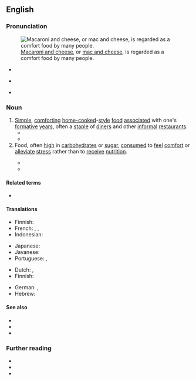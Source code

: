 ==English==
{{was wotd|2021|December|5}}

===Pronunciation===
[[File:7323Cuisine of Bulacan 17.jpg|thumb|[[macaroni and cheese|Macaroni and cheese]], or [[mac and cheese]], is regarded as a comfort food by many people.]]

* {{a|RP}} {{IPA|en|/ˈkʌmfət ˌfuːd/}}
* {{a|GA}} {{IPA|en|/ˈkʌmfɚt ˌfud/}}
* {{hyphenation|en|com|fort food}}

===Noun===
{{en-noun|~}} {{term-label|en|originally|US}}

# [[simple|Simple]], [[comforting#Adjective|comforting]] [[homecooked|home-cooked]]-[[style#Noun|style]] [[food]] [[associate]]d with one's [[formative]] [[year]]s, often a [[staple#Noun|staple]] of [[diner]]s and other [[informal]] [[restaurant]]s.
#* {{quote-journal|en|title=Comfort foods for breakfast|editor={{w|Eugene Patterson}}|newspaper=[[w:The Atlanta Journal-Constitution|The Atlanta Constitution]]|location=Atlanta, Ga.|publisher={{w|Ralph McGill}}|date=15 March 1962|volume=XCIV|issue=229|page=3-F|pageurl=https://www.newspapers.com/clip/79734686/comfort-food/|columns=1–2|oclc=225049322|passage=People like soup. It's what a psychologist would call a '''comfort food'''. Easy to eat, easy to digest, hearty soups are quick energy builders.}}
#* {{quote-journal|en|author=Joyce Brothers|authorlink=Joyce Brothers|title=Obesity might be related to psychological problems|editor=John O. Ferris|newspaper=The Muncie Star|location=Muncie, Ind.|publisher=Muncie Newspapers|date=7 November 1966|volume=90|issue=190|page=7|pageurl=https://www.newspapers.com/clip/79735648/comfort-food/|column=6|oclc=9293344|passage=Studies indicate that most adults, when under severe emotional stress, turn to what could be called "'''comfort food'''"—food associated with the security of childhood, like mother's poached egg, for famous chicken soup.}}
# Food, often [[high#Adjective|high]] in [[carbohydrate]]s or [[sugar#Noun|sugar]], [[consume]]d to [[feel#Verb|feel]] [[comfort#Noun|comfort]] or [[alleviate]] [[stress#Noun|stress]] rather than to [[receive]] [[nutrition]].
#: {{ux|en|After the relationship ended, she overindulged on '''comfort food''' every night.}}
#* {{quote-journal|en|author=Betty Boxold|title=Betty’s Column|editor=A. A. Smyser|newspaper={{w|Honolulu Star-Bulletin}}|edition=home|location=Honolulu, Hi.|publisher=Porter Dickinson|date=25 March 1966|volume=55|issue=145|page=C-2|pageurl=https://www.newspapers.com/clip/79736696/comfort-food/|column=1|issn=2326-1137|oclc=8807359|passage=In his recently published "The Thin Book by a Formerly Fat Psychiatrist," Dr. [[w:Theodore Isaac Rubin|[Theodore Isaac] Rubin]] applauds "'''comfort foods'''" for dieters. He states that it is important for dieters to have a comforting food on hand that can be quickly prepared&nbsp;– "fat people are most receptive to comfort." At the top of his list of '''comfort foods''' is tea. He recommends it to dieters because it's calorie-free, can be drunk hot or cold and gives a little lift&nbsp;…}}
#* {{quote-journal|en|author=Cari Romm|title=Why Comfort Food Comforts: A New Study Looks at the Intersection of Taste, Nostalgia, and Loneliness|editor={{w|Jeffrey Goldberg}}|magazine={{w|The Atlantic}}|archiveurl=https://web.archive.org/web/20210607231722if_/https://www.theatlantic.com/health/archive/2015/04/why-comfort-food-comforts/389613/|archivedate=7 June 2021|location=Washington, D.C.|publisher=The Atlantic Monthly Group|date=4 April 2015|issn=1072-7825|oclc=936540106|passage=['''C''']'''omfort food'''’s power may lie primarily in the associations it calls to mind. People who have positive family relationships are more likely to reach for reminders of those relationships in times of sadness—and often, those reminders come in the form of something edible.}}

====Related terms====
* {{l|en|comfortfic}}

====Translations====
{{trans-top|simple, comforting home-cooked-style food associated with one’s formative years}}
* Finnish: {{t|fi|lohtusyöminen}}
* French: {{t|fr|aliment-doudou|m}}, {{t|fr|aliment-réconfort|m}}, {{t|fr|aliment réconfortant|m}}
* Indonesian: {{t|id|makanan rumahan}}
{{trans-mid}}
* Japanese: {{t|ja|コンフォート・フード}}
* Javanese: {{t|jv|olahan omahan}}
* Portuguese: {{t|pt|comida de conforto|f}}, {{t|pt|comida caseira|f}}
{{trans-bottom}}

{{trans-top|food consumed to feel comfort or alleviate stress}}
* Dutch: {{t+|nl|troosteten|n}}, {{t|nl|troostvoedsel|n}}
* Finnish: {{t|fi|lohturuoka}}
{{trans-mid}}
* German: {{t|de|Nervennahrung|f}}, {{t+|de|Seelentröster|m}}
* Hebrew: {{t|he|אוכל מנחם|alt=אוכל מנחם \ אֹכֶל מְנַחֵם|tr=okhél m'nakhém|m}}
{{trans-bottom}}

====See also====
* {{l|en|eat one's feelings}}
* {{l|en|grub out}}
* {{l|en|soul food}}

===Further reading===
* {{pedia}}
* {{R:OED Online|subentry=comfort food|subpos=n|subid=8985487|entry=comfort|pos=n|id=36890|date=1997}}
* {{R:Lexico|pos=n}}